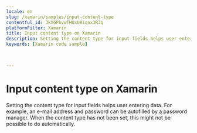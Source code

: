 ```yaml
---
locale: en
slug: /xamarin/samples/input-content-type
contentful_id: 3kXGPbvwTHUxU8iqnx3R3q
platformFilter: Xamarin
title: Input content type on Xamarin
description: Setting the content type for input fields helps user entering data.
keywords: [Xamarin code sample]


	
---
```


# Input content type on Xamarin

Setting the content type for input fields helps user entering data. For example, an e-mail address and password can be autofilled by a password manager. When the content type has not been set, this might not be possible to do automatically.

<CodeSample id="input-content-type" locale="en" platform="xamarin"/>